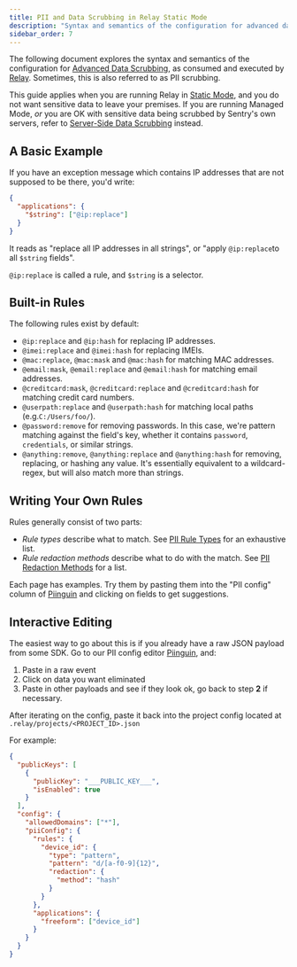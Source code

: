 ```yaml
---
title: PII and Data Scrubbing in Relay Static Mode
description: "Syntax and semantics of the configuration for advanced data scrubbing, as consumed and executed by Relay."
sidebar_order: 7
---
```


The following document explores the syntax and semantics of the configuration for [Advanced Data Scrubbing], as consumed and executed by [Relay]. Sometimes, this is also referred to as PII scrubbing.

<Note>

This guide applies when you are running Relay in [Static Mode](/product/relay/modes/), and you do not want sensitive data to leave your premises.
If you are running Managed Mode, _or_ you are OK with sensitive data being scrubbed by Sentry's own servers, refer to [Server-Side Data Scrubbing](/security-legal-pii/scrubbing/server-side-scrubbing/) instead.

</Note>

## A Basic Example

If you have an exception message which contains IP addresses that are not supposed to be there, you'd write:

```json
{
  "applications": {
    "$string": ["@ip:replace"]
  }
}
```

It reads as "replace all IP addresses in all strings", or "apply `@ip:replace`to all `$string` fields".

`@ip:replace` is called a rule, and `$string` is a selector.

## Built-in Rules

The following rules exist by default:

- `@ip:replace` and `@ip:hash` for replacing IP addresses.
- `@imei:replace` and `@imei:hash` for replacing IMEIs.
- `@mac:replace`, `@mac:mask` and `@mac:hash` for matching MAC addresses.
- `@email:mask`, `@email:replace` and `@email:hash` for matching email addresses.
- `@creditcard:mask`, `@creditcard:replace` and `@creditcard:hash` for matching credit card numbers.
- `@userpath:replace` and `@userpath:hash` for matching local paths (e.g.`C:/Users/foo/`).
- `@password:remove` for removing passwords. In this case, we're pattern matching against the field's key, whether it contains `password`, `credentials`, or similar strings.
- `@anything:remove`, `@anything:replace` and `@anything:hash` for removing, replacing, or hashing any value. It's essentially equivalent to a wildcard-regex, but will also match more than strings.

## Writing Your Own Rules

Rules generally consist of two parts:

- _Rule types_ describe what to match. See <a class href="https://develop.sentry.dev/pii/types/">PII Rule Types</a> for an exhaustive list.
- _Rule redaction methods_ describe what to do with the match. See <a class href="https://develop.sentry.dev/pii/methods/">PII Redaction Methods</a> for a list.

Each page has examples. Try them by pasting them into the
"PII config" column of [Piinguin] and clicking on fields to get suggestions.

## Interactive Editing

The easiest way to go about this is if you already have a raw JSON payload from some SDK. Go to our PII config editor [Piinguin], and:

1. Paste in a raw event
2. Click on data you want eliminated
3. Paste in other payloads and see if they look ok, go back to step **2** if necessary.

After iterating on the config, paste it back into the project config located at `.relay/projects/<PROJECT_ID>.json`

For example:

```json
{
  "publicKeys": [
    {
      "publicKey": "___PUBLIC_KEY___",
      "isEnabled": true
    }
  ],
  "config": {
    "allowedDomains": ["*"],
    "piiConfig": {
      "rules": {
        "device_id": {
          "type": "pattern",
          "pattern": "d/[a-f0-9]{12}",
          "redaction": {
            "method": "hash"
          }
        }
      },
      "applications": {
        "freeform": ["device_id"]
      }
    }
  }
}
```

[advanced data scrubbing]: /platform-redirect/?next=/data-management/advanced-datascrubbing/
[relay]: https://github.com/getsentry/relay
[piinguin]: https://getsentry.github.io/piinguin
